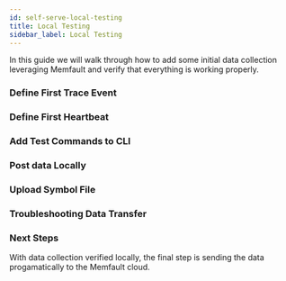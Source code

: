 ```yaml
---
id: self-serve-local-testing
title: Local Testing
sidebar_label: Local Testing
---
```



In this guide we will walk through how to add some initial data collection
leveraging Memfault and verify that everything is working properly.

### Define First Trace Event

<DefineFirstTraceEvent />

### Define First Heartbeat

<DefineFirstHeartbeat />

### Add Test Commands to CLI

<AddCliTestCommands />

### Post data Locally

<PostChunksLocally />

### Upload Symbol File

<UploadSymbolFile />

### Troubleshooting Data Transfer

<DataTransferTroubleshooting />

### Next Steps

With data collection verified locally, the final step is sending the data
progamatically to the Memfault cloud.

<PublishDataToCloud />
